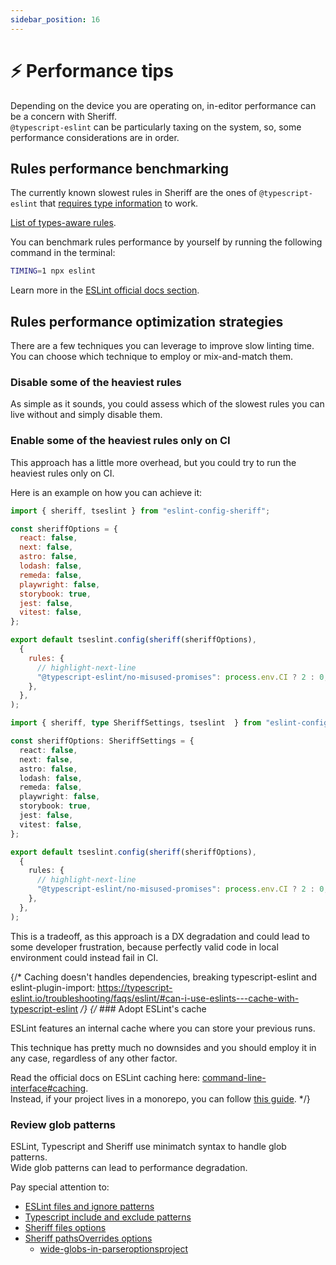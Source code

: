```yaml
---
sidebar_position: 16
---
```



# ⚡ Performance tips

Depending on the device you are operating on, in-editor performance can be a concern with Sheriff. <br />
`@typescript-eslint` can be particularly taxing on the system, so, some performance considerations are in order.

## Rules performance benchmarking

The currently known slowest rules in Sheriff are the ones of `@typescript-eslint` that [requires type information](https://typescript-eslint.io/getting-started/typed-linting) to work.

[List of types-aware rules](https://typescript-eslint.io/rules/?=typeInformation).

You can benchmark rules performance by yourself by running the following command in the terminal:

```bash npm2yarn
TIMING=1 npx eslint
```

Learn more in the [ESLint official docs section](https://eslint.org/docs/latest/extend/custom-rules#profile-rule-performance).

## Rules performance optimization strategies

There are a few techniques you can leverage to improve slow linting time. <br />
You can choose which technique to employ or mix-and-match them.

### Disable some of the heaviest rules

As simple as it sounds, you could assess which of the slowest rules you can live without and simply disable them.

### Enable some of the heaviest rules only on CI

This approach has a little more overhead, but you could try to run the heaviest rules only on CI.

Here is an example on how you can achieve it:

<Tabs groupId="tsorjs">
  <TabItem value="JS" label="JS">

```js title="eslint.config.js"
import { sheriff, tseslint } from "eslint-config-sheriff";

const sheriffOptions = {
  react: false,
  next: false,
  astro: false,
  lodash: false,
  remeda: false,
  playwright: false,
  storybook: true,
  jest: false,
  vitest: false,
};

export default tseslint.config(sheriff(sheriffOptions),
  {
    rules: {
      // highlight-next-line
      "@typescript-eslint/no-misused-promises": process.env.CI ? 2 : 0,
    },
  },
);
```

</TabItem>
<TabItem value="TS" label="TS">

```ts title="eslint.config.ts"
import { sheriff, type SheriffSettings, tseslint  } from "eslint-config-sheriff";

const sheriffOptions: SheriffSettings = {
  react: false,
  next: false,
  astro: false,
  lodash: false,
  remeda: false,
  playwright: false,
  storybook: true,
  jest: false,
  vitest: false,
};

export default tseslint.config(sheriff(sheriffOptions),
  {
    rules: {
      // highlight-next-line
      "@typescript-eslint/no-misused-promises": process.env.CI ? 2 : 0,
    },
  },
);
```

  </TabItem>
</Tabs>

This is a tradeoff, as this approach is a DX degradation and could lead to some developer frustration, because perfectly valid code in local environment could instead fail in CI.

{/* Caching doesn't handles dependencies, breaking typescript-eslint and eslint-plugin-import: https://typescript-eslint.io/troubleshooting/faqs/eslint/#can-i-use-eslints---cache-with-typescript-eslint */}
{/* ### Adopt ESLint's cache

ESLint features an internal cache where you can store your previous runs.

This technique has pretty much no downsides and you should employ it in any case, regardless of any other factor.

Read the official docs on ESLint caching here: [command-line-interface#caching](https://eslint.org/docs/latest/use/command-line-interface#caching). <br />
Instead, if your project lives in a monorepo, you can follow [this guide](https://www.shew.dev/monorepos/guardrails/eslint). */}

### Review glob patterns

ESLint, Typescript and Sheriff use minimatch syntax to handle glob patterns. <br />
Wide glob patterns can lead to performance degradation.

Pay special attention to:

- [ESLint files and ignore patterns](https://eslint.org/docs/latest/use/configure/configuration-files-new#specifying-files-and-ignores)
- [Typescript include and exclude patterns](https://typescript-eslint.io/linting/troubleshooting/performance-troubleshooting/#wide-includes-in-your-tsconfig)
- [Sheriff files options](./configuration#files)
- [Sheriff pathsOverrides options](./configuration#pathsoverrides)
  - [wide-globs-in-parseroptionsproject](https://typescript-eslint.io/linting/typed-linting/monorepos/#wide-globs-in-parseroptionsproject)
